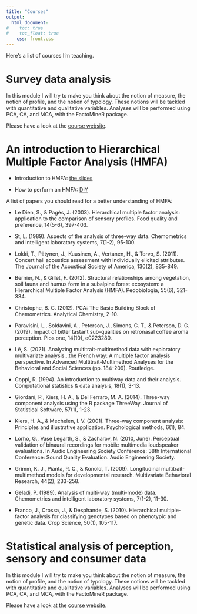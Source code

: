 ```yaml
---
title: "Courses"
output:
  html_document:
#    toc: true
#    toc_float: true
    css: front.css
--- 
```


Here's a list of courses I'm teaching.

# Survey data analysis

In this module I will try to make you think about the notion of measure, the notion of profile, and the notion of typology. These notions will be tackled with quantitative and qualitative variables. Analyses will be performed using PCA, CA, and MCA, with the FactoMineR package.

Please have a look at the [course website](https://sebastien-le.github.io/SurveyDataModule/).

# An introduction to Hierarchical Multiple Factor Analysis (HMFA)

- Introduction to HMFA: [the slides](pdf/Introduction to HMFA.pdf)

- How to perform an HMFA: [DIY](pdf/TP_AFMH.pdf)

A list of papers you should read for a better understanding of HMFA: 

- Le Dien, S., & Pagès, J. (2003). Hierarchical multiple factor analysis: application to the comparison of sensory profiles. Food quality and preference, 14(5-6), 397-403.

- St, L. (1989). Aspects of the analysis of three-way data. Chemometrics and Intelligent laboratory systems, 7(1-2), 95-100.

- Lokki, T., Pätynen, J., Kuusinen, A., Vertanen, H., & Tervo, S. (2011). Concert hall acoustics assessment with individually elicited attributes. The Journal of the Acoustical Society of America, 130(2), 835-849.

- Bernier, N., & Gillet, F. (2012). Structural relationships among vegetation, soil fauna and humus form in a subalpine forest ecosystem: a Hierarchical Multiple Factor Analysis (HMFA). Pedobiologia, 55(6), 321-334.

- Christophe, B. C. (2012). PCA: The Basic Building Block of Chemometrics. Analytical Chemistry, 2-10.

- Paravisini, L., Soldavini, A., Peterson, J., Simons, C. T., & Peterson, D. G. (2019). Impact of bitter tastant sub-qualities on retronasal coffee aroma perception. Plos one, 14(10), e0223280.

- Lê, S. (2021). Analyzing multitrait-multimethod data with exploratory multivariate analysis...the French way: A multiple factor analysis perspective. In Advanced Multitrait-Multimethod Analyses for the Behavioral and Social Sciences (pp. 184-209). Routledge.

- Coppi, R. (1994). An introduction to multiway data and their analysis. Computational statistics & data analysis, 18(1), 3-13.

- Giordani, P., Kiers, H. A., & Del Ferraro, M. A. (2014). Three-way component analysis using the R package ThreeWay. Journal of Statistical Software, 57(1), 1-23.

- Kiers, H. A., & Mechelen, I. V. (2001). Three-way component analysis: Principles and illustrative application. Psychological methods, 6(1), 84.

- Lorho, G., Vase Legarth, S., & Zacharov, N. (2010, June). Perceptual validation of binaural recordings for mobile multimedia loudspeaker evaluations. In Audio Engineering Society Conference: 38th International Conference: Sound Quality Evaluation. Audio Engineering Society.

- Grimm, K. J., Pianta, R. C., & Konold, T. (2009). Longitudinal multitrait-multimethod models for developmental research. Multivariate Behavioral Research, 44(2), 233-258.

- Geladi, P. (1989). Analysis of multi-way (multi-mode) data. Chemometrics and intelligent laboratory systems, 7(1-2), 11-30.

- Franco, J., Crossa, J., & Desphande, S. (2010). Hierarchical multiple‐factor analysis for classifying genotypes based on phenotypic and genetic data. Crop Science, 50(1), 105-117.

# Statistical analysis of perception, sensory and consumer data

In this module I will try to make you think about the notion of measure, the notion of profile, and the notion of typology. These notions will be tackled with quantitative and qualitative variables. Analyses will be performed using PCA, CA, and MCA, with the FactoMineR package.

Please have a look at the [course website](https://sebastien-le.github.io/PerceptionDataAnalysis/).



